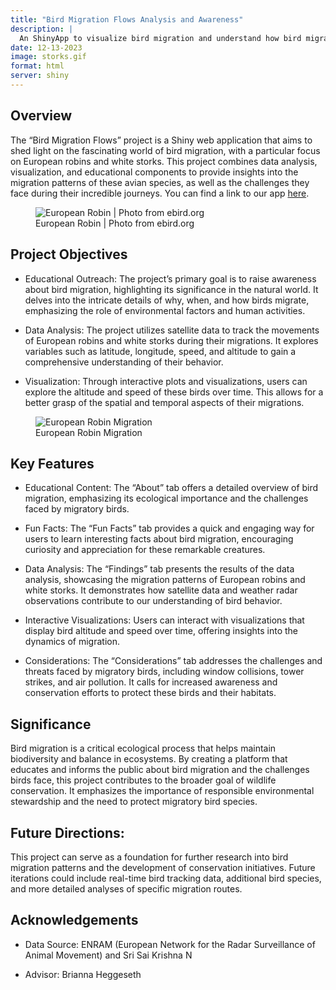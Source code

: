 ```yaml
---
title: "Bird Migration Flows Analysis and Awareness"
description: |
  An ShinyApp to visualize bird migration and understand how bird migration patterns vary by region
date: 12-13-2023
image: storks.gif
format: html
server: shiny
---
```


## Overview
The "Bird Migration Flows" project is a Shiny web application that aims to shed light on the fascinating world of bird migration, with a particular focus on European robins and white storks. This project combines data analysis, visualization, and educational components to provide insights into the migration patterns of these avian species, as well as the challenges they face during their incredible journeys. You can find a link to our app [here](https://alecchen.shinyapps.io/Bird_Migration_Patterns/).

![European Robin | Photo from ebird.org](euro_robin.jpeg)

## Project Objectives
- Educational Outreach: The project's primary goal is to raise awareness about bird migration, highlighting its significance in the natural world. It delves into the intricate details of why, when, and how birds migrate, emphasizing the role of environmental factors and human activities.

- Data Analysis: The project utilizes satellite data to track the movements of European robins and white storks during their migrations. It explores variables such as latitude, longitude, speed, and altitude to gain a comprehensive understanding of their behavior.

- Visualization: Through interactive plots and visualizations, users can explore the altitude and speed of these birds over time. This allows for a better grasp of the spatial and temporal aspects of their migrations.

![European Robin Migration](good.gif)

## Key Features
- Educational Content: The "About" tab offers a detailed overview of bird migration, emphasizing its ecological importance and the challenges faced by migratory birds.

- Fun Facts: The "Fun Facts" tab provides a quick and engaging way for users to learn interesting facts about bird migration, encouraging curiosity and appreciation for these remarkable creatures.

- Data Analysis: The "Findings" tab presents the results of the data analysis, showcasing the migration patterns of European robins and white storks. It demonstrates how satellite data and weather radar observations contribute to our understanding of bird behavior.

- Interactive Visualizations: Users can interact with visualizations that display bird altitude and speed over time, offering insights into the dynamics of migration.

- Considerations: The "Considerations" tab addresses the challenges and threats faced by migratory birds, including window collisions, tower strikes, and air pollution. It calls for increased awareness and conservation efforts to protect these birds and their habitats.

## Significance
Bird migration is a critical ecological process that helps maintain biodiversity and balance in ecosystems. By creating a platform that educates and informs the public about bird migration and the challenges birds face, this project contributes to the broader goal of wildlife conservation. It emphasizes the importance of responsible environmental stewardship and the need to protect migratory bird species.

## Future Directions:
This project can serve as a foundation for further research into bird migration patterns and the development of conservation initiatives. Future iterations could include real-time bird tracking data, additional bird species, and more detailed analyses of specific migration routes.

## Acknowledgements
- Data Source: ENRAM (European Network for the Radar Surveillance of Animal Movement) and Sri Sai Krishna N

- Advisor: Brianna Heggeseth